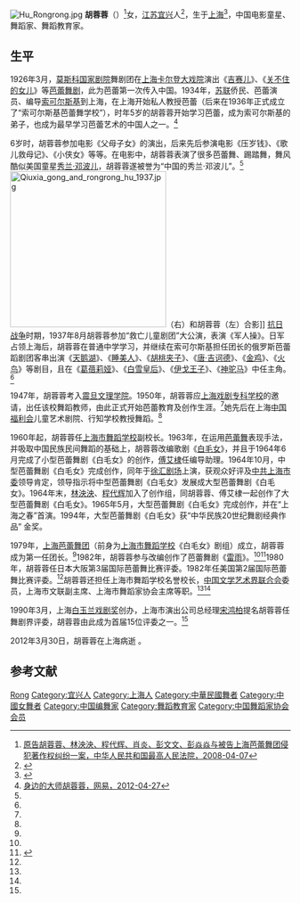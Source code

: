 {{藝人
| 姓名 = 胡蓉蓉
| 類型 = 舞蹈家
| 圖片 = 
| 圖片尺寸 = 
| 圖片簡介 =
| 國籍 = {{ROC}}（1929－1949）<br>{{PRC}}（1949－）
| 出生日期 = 1929年2月18日
| 出生地點 = {{ROC}}[[上海市|上海市]]
| 逝世日期 = {{death_date_and_age|2012|3|30|1929|2|18|}}
| 逝世地點 ={{PRC}}[[上海市|上海市]]
| 職業 = 
| 語言 = 
| 教育程度 = 
| 代表作 = 
| 活躍年代 =
| 網站 =
| 獎項 =
 }}

[[File:Hu_Rongrong.jpg|thumb]]
'''胡蓉蓉'''（{{bd|1929年|2月18日|2012年|3月30日}}）<ref name=fayuan>[http://ipr.court.gov.cn/sh/zzqhljq/200804/t20080407_124319.html 原告胡蓉蓉、林泱泱、程代辉、肖炎、彭文文、彭焱焱与被告上海芭蕾舞团侵犯著作权纠纷一案，中华人民共和国最高人民法院，2008-04-07]{{Dead link|date=2018年11月 |bot=InternetArchiveBot |fix-attempted=yes }}</ref>女，[[江苏|江苏]][[宜兴|宜兴]]人<ref name=zggw>{{Cite web |url=http://www.confucianism.com.cn/html/yishu/817792.html |title=胡蓉蓉，中国国学网，2006-11-14 |access-date=2013-05-25 |archive-url=https://web.archive.org/web/20130603123353/http://confucianism.com.cn/html/yishu/817792.html |archive-date=2013-06-03 |dead-url=yes }}</ref>，生于[[上海|上海]]<ref>{{Cite web |url=http://www.dooland.com/magazine/article_47590.html |title=芭蕾舞剧《白毛女》诞生始末，上海采风2010年5月号 |access-date=2013-05-25 |archive-date=2020-03-25 |archive-url=https://web.archive.org/web/20200325083748/http://www.dooland.com/magazine/article_47590.html |dead-url=no }}</ref>，中国电影童星、舞蹈家、舞蹈教育家。

== 生平 ==
1926年3月，[[莫斯科国家剧院|莫斯科国家剧院]]舞剧团在[[上海|上海]][[卡尔登大戏院|卡尔登大戏院]]演出《[[吉赛儿|吉赛儿]]》、《[[关不住的女儿|关不住的女儿]]》等[[芭蕾舞剧|芭蕾舞剧]]，此为芭蕾第一次传入中国。1934年，[[苏联|苏联]]侨民、芭蕾演员、编导[[索可尔斯基|索可尔斯基]]到上海，在上海开始私人教授芭蕾（后来在1936年正式成立了“索可尔斯基芭蕾舞学校”），时年5岁的胡蓉蓉开始学习芭蕾，成为索可尔斯基的弟子，也成为最早学习芭蕾艺术的中国人之一。<ref name=wy>[http://news.163.com/12/0427/10/803G0Q2O00014AEE.html 身边的大师胡蓉蓉，网易，2012-04-27]{{Dead link|date=2020年1月 |bot=InternetArchiveBot |fix-attempted=yes }}</ref>

6岁时，胡蓉蓉参加电影《父母子女》的演出，后来先后参演电影《压岁钱》、《歌儿救母记》、《小侠女》等等。在电影中，胡蓉蓉表演了很多芭蕾舞、踢踏舞，舞风酷似美国童星[[秀兰·邓波儿|秀兰·邓波儿]]，胡蓉蓉遂被誉为“中国的秀兰·邓波儿”。<ref name=wy/>
[[File:Qiuxia_gong_and_rongrong_hu_1937.jpg|280px]]（右）和胡蓉蓉（左）合影]]
[[抗日战争|抗日战争]]时期，1937年8月胡蓉蓉参加“救亡儿童剧团”大公演，表演《军人操》。日军占领上海后，胡蓉蓉在普通中学学习，并继续在索可尔斯基担任团长的俄罗斯芭蕾蹈剧团客串出演《[[天鹅湖|天鹅湖]]》、《[[睡美人|睡美人]]》、《[[胡桃夹子|胡桃夹子]]》、《[[唐·吉诃德|唐·吉诃德]]》、《[[金鸡|金鸡]]》、《[[火鸟|火鸟]]》等剧目，且在《[[葛蓓莉娅|葛蓓莉娅]]》、《[[白雪皇后|白雪皇后]]》、《[[伊戈王子|伊戈王子]]》、《[[神驼马|神驼马]]》中任主角。<ref name=wy/>

1947年，胡蓉蓉考入[[震旦文理学院|震旦文理学院]]。1950年，胡蓉蓉应[[上海戏剧专科学校|上海戏剧专科学校]]的邀请，出任该校舞蹈教师，由此正式开始芭蕾教育及创作生涯。<ref name=wy/>她先后在上海[[中国福利会|中国福利会]]儿童艺术剧院、行知学校教授舞蹈。<ref name=zggw/>

1960年起，胡蓉蓉任[[上海市舞蹈学校|上海市舞蹈学校]]副校长。1963年，在运用[[芭蕾舞|芭蕾舞]]表现手法，并吸取中国民族民间舞蹈的基础上，胡蓉蓉改编歌剧《[[白毛女|白毛女]]》，并且于1964年6月完成了小型芭蕾舞剧《白毛女》的创作，[[傅艾棣|傅艾棣]]任编导助理。1964年10月，中型芭蕾舞剧《白毛女》完成创作，同年于[[徐汇剧场|徐汇剧场]]上演，获观众好评及[[中共上海市委|中共上海市委]]领导肯定，领导指示将中型芭蕾舞剧《白毛女》发展成大型芭蕾舞剧《白毛女》。1964年末，[[林泱泱|林泱泱]]、[[程代辉|程代辉]]加入了创作组，同胡蓉蓉、傅艾棣一起创作了大型芭蕾舞剧《白毛女》。1965年5月，大型芭蕾舞剧《白毛女》完成创作，并在“上海之春”首演。1994年，大型芭蕾舞剧《白毛女》获“中华民族20世纪舞剧经典作品” 金奖。

1979年，[[上海芭蕾舞团|上海芭蕾舞团]]（前身为[[上海市舞蹈学校|上海市舞蹈学校]]《白毛女》剧组）成立，胡蓉蓉成为第一任团长。<ref name=fayuan/>1982年，胡蓉蓉参与改编创作了芭蕾舞剧《[[雷雨|雷雨]]》。<ref name=zggw/><ref>{{Cite web |url=http://enjoy.eastday.com/e/20120425/u1a6511993.html |title=辛丽丽等舞蹈界精英追忆恩师胡蓉蓉，东方网，2012年4月25日 |access-date=2013年5月25日 |archive-url=https://web.archive.org/web/20120426122412/http://enjoy.eastday.com/e/20120425/u1a6511993.html |archive-date=2012年4月26日 |dead-url=yes }}</ref>1980年，胡蓉蓉任日本大阪第3届国际芭蕾舞比赛评委。1982年任美国第2届国际芭蕾舞比赛评委。<ref name=zggw/>胡蓉蓉还担任上海市舞蹈学校名誉校长，[[中国文学艺术界联合会|中国文学艺术界联合会]]委员，上海市文联副主席、上海市舞蹈家协会主席等职。<ref name=wy/><ref name=zggw/>

1990年3月，上海[[白玉兰戏剧奖|白玉兰戏剧奖]]创办，上海市演出公司总经理[[宋鸿柏|宋鸿柏]]提名胡蓉蓉任舞剧界评委，胡蓉蓉由此成为首届15位评委之一。<ref name=wy/>

2012年3月30日，胡蓉蓉在上海病逝 。

== 参考文献 ==
{{commonscat|Hu Rongrong}}
{{reflist}}

{{中国舞蹈家协会第四届理事会}}
{{中国文学艺术界联合会第四届全国委员会}}

{{Authority control}}
{{DEFAULTSORT:Hu胡}}
[[Category:胡姓|Rong]]
[[Category:宜兴人|Category:宜兴人]]
[[Category:上海人|Category:上海人]]
[[Category:中華民國舞者|Category:中華民國舞者]]
[[Category:中國女舞者|Category:中國女舞者]]
[[Category:中国编舞家|Category:中国编舞家]]
[[Category:舞蹈教育家|Category:舞蹈教育家]]
[[Category:中国舞蹈家协会会员|Category:中国舞蹈家协会会员]]
